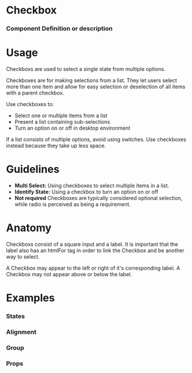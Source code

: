 
<Meta title="Atoms|Checkbox" component={Checkbox} />

# Checkbox

### Component Definition or description

<Preview withToolbar>
  <Story name="Standard">
    <Checkbox label="Checkbox" checked />
  </Story>
</Preview>

# Usage

Checkboxs are used to select a single state from multiple options.

Checkboxes are for making selections from a list. They let users select more than one item and allow for easy selection or deselection of all items with a parent checkbox.

Use checkboxes to:

- Select one or multiple items from a list
- Present a list containing sub-selections
- Turn an option on or off in desktop environment

If a list consists of multiple options, avoid using switches. Use checkboxes instead because they take up less space.

# Guidelines

- **Multi Select:**
  Using checkboxes to select multiple items in a list.
- **Identify State:**
  Using a checkbox to turn an option on or off
- **Not required**
  Checkboxes are typically considered optional selection, while radio is perceived as being a requirement.

# Anatomy

Checkboxs consist of a square input and a label. It is important that the label also has an htmlFor tag in order to link the Checkbox and be another way to select.

A Checkbox may appear to the left or right of it's corresponding label. A Checkbox may not appear above or below the label.

# Examples

### States

<Preview>
  <Story name="States">
    <Grid>
      <Checkbox label="Checked" checked />
      <Checkbox label="Unchecked" />
      <Checkbox label="Error" error />
      <Checkbox label="Disabled" disabled />
    </Grid>
  </Story>
</Preview>

### Alignment

<Preview>
  <Story name="Alignment">
    <Grid>
      <Checkbox label="Left Aligned" />
      <Checkbox label="Right Aligned" align="right" />
    </Grid>
  </Story>
</Preview>

### Group

<Preview>
  <Story name="Checkbox Group">
    <Grid>
      <Form>
        <FormSection title="Checkbox Group (2 Columns)">
          <CheckboxGroup columns="2">
            <Checkbox
              id="Checkbox-1"
              name="Checkbox-group"
              value="1"
              label="Checkbox 1"
            />
            <Checkbox
              id="Checkbox-2"
              name="Checkbox-group"
              value="2"
              label="Checkbox 2"
            />
            <Checkbox
              id="Checkbox-3"
              name="Checkbox-group"
              value="3"
              label="Checkbox 3"
            />
            <Checkbox
              id="Checkbox-4"
              name="Checkbox-group"
              value="4"
              label="Checkbox 4"
            />
          </CheckboxGroup>
        </FormSection>
      </Form>
    </Grid>
  </Story>
</Preview>

### Props

<Props of={Checkbox} />
